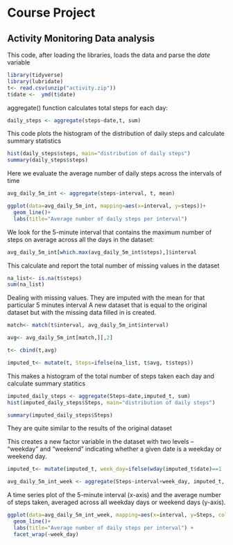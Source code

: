 # Course Project

## Activity Monitoring Data analysis


This code, after loading the libraries, loads the data and parse the *date* variable

```r
library(tidyverse)
library(lubridate)
t<- read.csv(unzip("activity.zip"))
t$date <-  ymd(t$date)
```


aggregate() function calculates total steps for each day:

```r
daily_steps <- aggregate(steps~date,t, sum)

```


This code plots the histogram of the distribution of daily steps and calculate summary statistics

```r
hist(daily_steps$steps, main="distribution of daily steps")
summary(daily_steps$steps)
```


Here we evaluate the average number of daily steps across the intervals of time

```r
avg_daily_5m_int <- aggregate(steps~interval, t, mean)

ggplot(data=avg_daily_5m_int, mapping=aes(x=interval, y=steps))+
  geom_line()+
  labs(title="Average number of daily steps per interval")  

```


We look for the 5-minute interval that contains the maximum number of steps on average across all the days in the dataset:

```r
avg_daily_5m_int[which.max(avg_daily_5m_int$steps),]$interval
```


This calculate and report the total number of missing values in the dataset

```r

na_list<- is.na(t$steps)
sum(na_list)
```


Dealing with missing values. They are imputed with the mean for that particular 5 minutes interval
A new dataset that is equal to the original dataset but with the missing data filled in is created.

```r
match<- match(t$interval, avg_daily_5m_int$interval)

avg<- avg_daily_5m_int[match,][,2]

t<- cbind(t,avg)

imputed_t<- mutate(t, Steps=ifelse(na_list, t$avg, t$steps))

```


This makes a histogram of the total number of steps taken each day and calculate summary statitics
```r

imputed_daily_steps <- aggregate(Steps~date,imputed_t, sum)
hist(imputed_daily_steps$Steps, main="distribution of daily steps")

summary(imputed_daily_steps$Steps)

```

They are quite similar to the results of the original dataset


This creates a new factor variable in the dataset with two levels – “weekday” and “weekend” indicating whether a given date is a weekday or weekend day.
```r
imputed_t<- mutate(imputed_t, week_day=ifelse(wday(imputed_t$date)==1 |wday(imputed_t$date)==7, "Weekend", "Weekday"))

avg_daily_5m_int_week <- aggregate(Steps~interval+week_day, imputed_t, mean)

```


A time series plot of the 5-minute interval (x-axis) and the average number of steps taken, averaged across all weekday days or weekend days (y-axis).
```r
ggplot(data=avg_daily_5m_int_week, mapping=aes(x=interval, y=Steps, color=week_day))+
  geom_line()+
  labs(title="Average number of daily steps per interval") +
  facet_wrap(~week_day)
```
